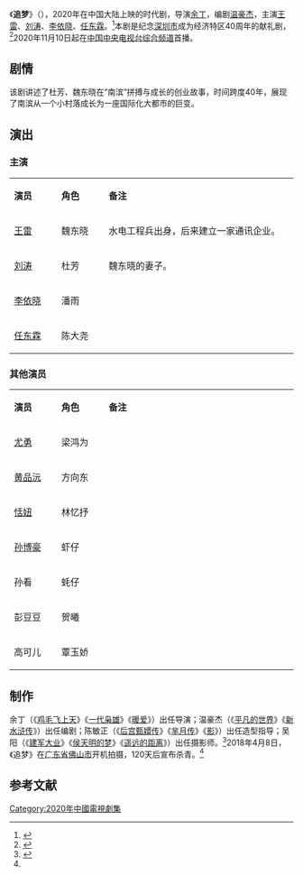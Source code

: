 {{电视节目信息框
| 名称     = 追梦
| 别名     = 
| 英文名称 = ''{{lang|en|Face to Sea}}''
| 图片     = Face to Sea poster.jpg
| 图说     = 海报
| 分类     = 时代剧
| 原创者   = 
| 导演     = [[余丁|余丁]]
| 监制     = 庄殿君、白洁、刘红兵、李小甘、蔡伏青、朱小燚、郑广宁、高莉、王晓晖、谢颖
| 出品人   = 薛继军<br>张福海
| 编剧     = [[温豪杰|温豪杰]]
|拍摄地点 = {{CHN}}[[深圳|深圳]]、[[广州|广州]]、[[惠州|惠州]]<br>{{HK}}
| 制作人   = 王浩、孙洪涛、敦淇、陈英杰、楼守威、杨蓓
| 摄影     = 吴阳
| 演出     = 王雷<br>刘涛<br>李依晓<br>任东霖
| 配音     = 
| 旁白     = 
| 主题曲   = 雷佳《面朝大海》
| 片尾曲   = 
| 插曲     = 
| 地区     = {{CHNML}}
| 语言     = 普通话
| 集数     = 31集<ref name="集數">{{cite web |title=發行許可證查詢結果 |url=https://dsj.nrta.gov.cn/tims/site/views/include/quickSearch/checkIssue/result.shanty?ids=011fd9b3b3ad170f402881f71fd9af3a,011f976c18b506b84028819d1f976b5a,015f4f7cef6006024028e4a15e5043d7 |website=國家廣播電影電視總局 |accessdate=2021-03-11 }}</ref> 
| 每集长   = 45分钟
| 制作公司 = 深圳市至德融创影视文化有限公司<br>广东南方领航
| 發行許可 = {{nowrap|（粤）剧审字（2018）第016号}}<ref name="集數" />
| 首播地区 = {{CHNML}}
| 电视网   = 中国中央电视台综合频道
| 开始     = {{start date|2020|11|10}}
| 结束     = {{end date|2020|11|29}}
| 先于     = 
| 后于     = 
| 相关剧集 = 
| 官方网站 = 
}}
《'''追梦'''》（{{lang-en|''Face to Sea''}}），2020年在中国大陆上映的时代剧，导演[[余丁|余丁]]，编剧[[温豪杰|温豪杰]]，主演[[王雷_(中国演员)|王雷]]、[[刘涛|刘涛]]、[[李依晓|李依晓]]、[[任东霖|任东霖]]。<ref>{{cite news |author1=杨光 |title=《追梦》央视热播 王雷刘涛演绎深圳奋斗故事 |url=http://www.xinhuanet.com/ent/2020-11/12/c_1126728927.htm |accessdate=2020-11-18 |agency=新华社 |date=2020-11-12 |archive-date=2020-12-04 |archive-url=https://web.archive.org/web/20201204143118/http://www.xinhuanet.com/ent/2020-11/12/c_1126728927.htm |dead-url=no }}</ref>本剧是纪念[[深圳市|深圳市]]成为经济特区40周年的献礼剧，<ref>{{cite news |author1=宋玉鑫 |title=恬妞《面向大海》杀青携手刘涛、王雷重返当年的“深圳奇迹” |url=https://ent.163.com/18/0807/15/DOK9KUCO000380EO.html |accessdate=2020-11-18 |work=网易 |date=2018-08-07}}</ref>2020年11月10日起在[[中国中央电视台综合频道|中国中央电视台综合频道]]首播。

==剧情==
该剧讲述了杜芳、魏东晓在“南滨”拼搏与成长的创业故事，时间跨度40年，展现了南滨从一个小村落成长为一座国际化大都市的巨变。

== 演出 ==
===主演===
{|class="wikitable " width="60%"
|- style="background:cornflowerblue; color:white" align=center
|style="width:10%"|'''演员'''||style="width:10%"|'''角色'''||style="width:40%"|'''备注'''
|-
| [[王雷_(中国演员)|王雷]]   ||  魏东晓   ||   水电工程兵出身，后来建立一家通讯企业。
|-
| [[刘涛|刘涛]]   ||   杜芳  ||   魏东晓的妻子。
|- 
| [[李依晓|李依晓]]   ||   潘雨  ||   
|- 
| [[任东霖|任东霖]]   ||   陈大尧  ||   
|}

===其他演员===
{|class="wikitable " width="60%"
|- style="background:cornflowerblue; color:white" align=center
|style="width:10%"|'''演员'''||style="width:10%"|'''角色'''||style="width:40%"|'''备注'''
|-
| [[尤勇|尤勇]]   ||  梁鸿为  ||   
|-
| [[黄品沅|黄品沅]]   ||   方向东   ||   
|- 
| [[恬妞|恬妞]]   ||  林忆抒  ||   
|- 
| [[孙博豪|孙博豪]]   ||   虾仔  ||   
|-
| 孙看 ||   蚝仔 ||   
|-
| 彭豆豆 ||   贺曦  ||   
|-
| 高可儿  ||  覃玉娇   ||   
|}

==制作==
余丁（《[[鸡毛飞上天|鸡毛飞上天]]》《[[一代枭雄|一代枭雄]]》《[[暖爱|暖爱]]》）出任导演；温豪杰（《[[平凡的世界_(2015年电视剧)|平凡的世界]]》《[[水浒传_(2011年电视剧)|新水浒传]]》）出任编剧；陈敏正（《[[后宫甄嬛传_(电视剧)|后宫甄嬛传]]》《[[芈月传|芈月传]]》《[[影_(2018年电影)|影]]》）出任造型指导；吴阳（《[[建军大业|建军大业]]》《[[侯天明的梦|侯天明的梦]]》《[[遥远的距离|遥远的距离]]》）出任摄影师。<ref name="tiger">{{cite news |author1=艾修煜 |title=电视剧《追梦》近期将播出 刘涛王雷携手走过风雨40年 |url=http://www.chinanews.com/yl/2020/08-05/9256985.shtml |accessdate=2020-11-18 |work=中新网 |date=2020-08-05 |archive-date=2021-02-22 |archive-url=https://web.archive.org/web/20210222094347/https://www.chinanews.com/yl/2020/08-05/9256985.shtml |dead-url=no }}</ref>2018年4月8日，《追梦》在[[广东省|广东省]][[佛山市|佛山市]]开机拍摄，120天后宣布杀青。<ref name="tiger"/>

==参考文献==
{{reflist}}
{{央视一套电视剧}}
{{DEFAULTSORT:Zhui追}}
[[Category:2020年中國電視劇集|Category:2020年中國電視劇集]]